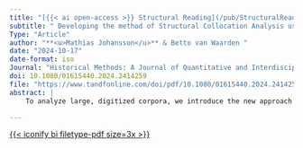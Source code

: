 ```yaml
---
title: "[{{< ai open-access >}} Structural Reading](/pub/StructuralReading.html)"
subtitle: " Developing the method of Structural Collocation Analysis using a case study on parliamentary reporting"
Type: "Article"
author: "**<u>Mathias Johansson</u>** & Betto van Waarden "
date: "2024-10-17"
date-format: iso
Journal: "Historical Methods: A Journal of Quantitative and Interdisciplinary History"
doi: 10.1080/01615440.2024.2414259
file: "https://www.tandfonline.com/doi/pdf/10.1080/01615440.2024.2414259"
abstract: |
    To analyze large, digitized corpora, we introduce the new approach of “structural reading”, which combines the abstraction of distant reading with the nuance of close reading. We do so by developing the method of “structural collocation analysis” (SCA) that uses metadata categories to investigate how research topics behave across texts belonging to different categories. The method combines the robustness of traditional collocation analysis with the structural dimension of structural topic modeling, bridging corpus linguistics and text mining. SCA enables us to gain novel insights from existing corpora to shed new light on long-standing historical debates. We exemplify this method through a case study on the history of parliamentary reporting, using digitized British parliamentary proceedings. We discovered that discussions on parliamentary reporting were not dominated by a particular political party, but rather by senior MPs and MPs from urban areas – two categories we call “political insiders”. Metadata-based distinctions between different types of politicians thus enabled us to provide new perspectives on the history of parliamentary reporting.

---
```


[{{< iconify bi filetype-pdf size=3x >}}]({{< meta file >}})
